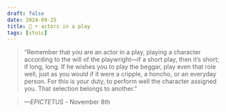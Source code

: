 ```yaml
---
draft: false 
date: 2024-09-25
title: 🗿 • actors in a play
tags: [stoic]
---
```


>  “Remember that you are an actor in a play, playing a character according to the will of the playwright—if a short play, then it’s short; if long, long. If he wishes you to play the beggar, play even that role well, just as you would if it were a cripple, a honcho, or an everyday person. For this is your duty, to perform well the character assigned you. That selection belongs to another.”

> *—EPICTETUS* - November 8th